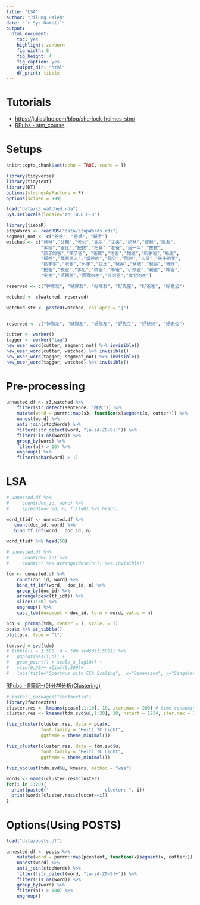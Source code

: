 ```yaml
---
title: "LSA"
author: "Jilung Hsieh"
date: "`r Sys.Date()`"
output: 
  html_document: 
    toc: yes
    highlight: zenburn
    fig_width: 8
    fig_height: 4
    fig_caption: yes
    output_dir: "html"
    df_print: tibble
---
```


# Tutorials

-   <https://juliasilge.com/blog/sherlock-holmes-stm/>
-   [RPubs - stm_course](https://rpubs.com/Rawrion/669023)

# Setups

```r
knitr::opts_chunk$set(echo = TRUE, cache = T)
```

```r
library(tidyverse)
library(tidytext)
library(DT)
options(stringsAsFactors = F)
options(scipen = 999)

```

```r
load("data/s3_watched.rda")
Sys.setlocale(locale="zh_TW.UTF-8")
```

```r
library(jiebaR)
stopWords <- readRDS("data/stopWords.rds")
segment_not <- c("爸爸", "爸媽", "新手")
watched <- c("爸爸","父親","老公","先生","丈夫","奶爸","寶爸","隊友",
             "爹地","爸比","把拔","把鼻","老爸","另一半","拔拔",
             "孩子的爸","孩子爸", "爸拔","他爸","她爸","新手爸","版爸",
             "板爸","我家男人","當爸的","腦公","阿爸","人父","孩子的爹",
             "孩子爹","老爹","外子","拔比","爸鼻","爸把","爸逼","爸咪",
             "把爸","拔爸","爹低","帥爸","準爸","小孩爸","親爸","神爸",
             "宅爸","瓶餵爸","寶寶的爸","孩的爸","女兒的爸")

reserved <- c("神隊友", "豬隊友", "好隊友", "好先生", "好爸爸", "好老公")

watched <- c(watched, reserved)

watched.str <- paste0(watched, collapse = "|")


reserved <- c("神隊友", "豬隊友", "好隊友", "好先生", "好爸爸", "好老公")

cutter <- worker()
tagger <- worker("tag")
new_user_word(cutter, segment_not) %>% invisible()
new_user_word(cutter, watched) %>% invisible()
new_user_word(tagger, segment_not) %>% invisible()
new_user_word(tagger, watched) %>% invisible()
```

# Pre-processing

```r

unnested.df <- s3.watched %>%
    filter(str_detect(sentence, "隊友")) %>%
    mutate(word = purrr::map(s3, function(x)segment(x, cutter))) %>%
    unnest(word) %>%
    anti_join(stopWords) %>%
    filter(!str_detect(word, "[a-zA-Z0-9]+")) %>%
    filter(!is.na(word)) %>%
    group_by(word) %>%
    filter(n() > 10) %>%
    ungroup() %>%
    filter(nchar(word) > 1)
```

# LSA

```r
# unnested.df %>%
#     count(doc_id, word) %>%
#     spread(doc_id, n, fill=0) %>% head()

word_tfidf <- unnested.df %>%
   count(doc_id, word) %>%
   bind_tf_idf(word,  doc_id, n)

word_tfidf %>% head(50)
```

```r
# unnested.df %>%
#     count(doc_id) %>%
#     count(n) %>% arrange(desc(nn)) %>% invisible()

tdm <- unnested.df %>%
    count(doc_id, word) %>%
    bind_tf_idf(word,  doc_id, n) %>%
    group_by(doc_id) %>%
    arrange(desc(tf_idf)) %>%
    slice(1:30) %>%
    ungroup() %>%
    cast_tdm(document = doc_id, term = word, value = n)
```

```r
pca <- prcomp(tdm, center = T, scale. = T)
pca$x %>% as_tibble()
plot(pca, type = "l")
```

```r
tdm.svd = svd(tdm)
# tibble(i = 1:500, d = tdm.svd$d[1:500]) %>%
#   ggplot(aes(i,d)) +
#   geom_point() + scale_x_log10() +
#   ylim(0,20)+ xlim(40,500)+
#   labs(title="Spectrum with CCA Scaling",  x="Dimension", y="Singular Value")
```

[RPubs - R筆記--(9)分群分析(Clustering)](https://rpubs.com/skydome20/R-Note9-Clustering)

```r
# install.packages("factoextra")
library(factoextra)
cluster.res <- kmeans(pca$x[,1:10], 10, iter.max = 200) # time-consuming
cluster.res <- kmeans(tdm.svd$u[,1:20], 10, nstart = 1234, iter.max = 200) # time-consuming

fviz_cluster(cluster.res, data = pca$x,
             font.family = "Heiti TC Light",
             ggtheme = theme_minimal())

fviz_cluster(cluster.res, data = tdm.svd$u,
             font.family = "Heiti TC Light",
             ggtheme = theme_minimal())

fviz_nbclust(tdm.svd$u, kmeans, method = "wss")

words <- names(cluster.res$cluster)
for(i in 1:20){
  print(paste0("---------------------clueter: ", i))
  print(words[cluster.res$cluster==i])
}
```

# Options(Using POSTS)

```r
load("data/posts.df")
```

```r
unnested.df <- posts %>%
    mutate(word = purrr::map(pcontent, function(x)segment(x, cutter))) %>%
    unnest(word) %>%
    anti_join(stopWords) %>%
    filter(!str_detect(word, "[a-zA-Z0-9]+")) %>%
    filter(!is.na(word)) %>%
    group_by(word) %>%
    filter(n() > 100) %>%
    ungroup()
```
